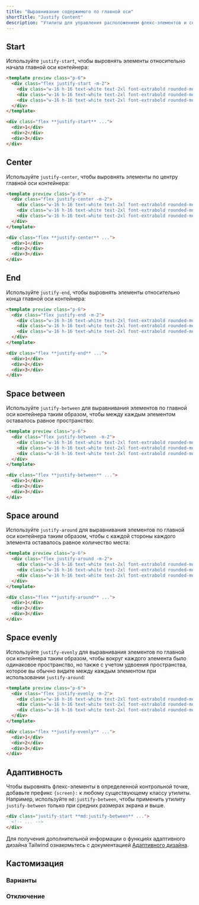 ```yaml
---
title: "Выравнивание содержимого по главной оси"
shortTitle: "Justify Content"
description: "Утилиты для управления расположением флекс-элементов и сетки вдоль главной оси контейнера."
---
```




## Start

Используйте `justify-start`, чтобы выровнять элементы относительно начала главной оси контейнера:

```html fuchsia
<template preview class="p-6">
  <div class="flex justify-start -m-2">
    <div class="w-16 h-16 text-white text-2xl font-extrabold rounded-md flex items-center justify-center bg-fuchsia-500 m-2">1</div>
    <div class="w-16 h-16 text-white text-2xl font-extrabold rounded-md flex items-center justify-center bg-fuchsia-500 m-2">2</div>
    <div class="w-16 h-16 text-white text-2xl font-extrabold rounded-md flex items-center justify-center bg-fuchsia-500 m-2">3</div>
  </div>
</template>

<div class="flex **justify-start** ...">
  <div>1</div>
  <div>2</div>
  <div>3</div>
</div>
```

## Center

Используйте `justify-center`, чтобы выровнять элементы по центру главной оси контейнера:

```html indigo
<template preview class="p-6">
  <div class="flex justify-center -m-2">
    <div class="w-16 h-16 text-white text-2xl font-extrabold rounded-md flex items-center justify-center bg-indigo-500 m-2">1</div>
    <div class="w-16 h-16 text-white text-2xl font-extrabold rounded-md flex items-center justify-center bg-indigo-500 m-2">2</div>
    <div class="w-16 h-16 text-white text-2xl font-extrabold rounded-md flex items-center justify-center bg-indigo-500 m-2">3</div>
  </div>
</template>

<div class="flex **justify-center** ...">
  <div>1</div>
  <div>2</div>
  <div>3</div>
</div>
```

## End

Используйте `justify-end`, чтобы выровнять элементы относительно конца главной оси контейнера:

```html lightBlue
<template preview class="p-6">
  <div class="flex justify-end -m-2">
    <div class="w-16 h-16 text-white text-2xl font-extrabold rounded-md flex items-center justify-center bg-light-blue-500 m-2">1</div>
    <div class="w-16 h-16 text-white text-2xl font-extrabold rounded-md flex items-center justify-center bg-light-blue-500 m-2">2</div>
    <div class="w-16 h-16 text-white text-2xl font-extrabold rounded-md flex items-center justify-center bg-light-blue-500 m-2">3</div>
  </div>
</template>

<div class="flex **justify-end** ...">
  <div>1</div>
  <div>2</div>
  <div>3</div>
</div>
```

## Space between

Используйте `justify-between` для выравнивания элементов по главной оси контейнера таким образом, чтобы между каждым элементом оставалось равное пространство:

```html emerald
<template preview class="p-6">
  <div class="flex justify-between -m-2">
    <div class="w-16 h-16 text-white text-2xl font-extrabold rounded-md flex items-center justify-center bg-emerald-500 m-2">1</div>
    <div class="w-16 h-16 text-white text-2xl font-extrabold rounded-md flex items-center justify-center bg-emerald-500 m-2">2</div>
    <div class="w-16 h-16 text-white text-2xl font-extrabold rounded-md flex items-center justify-center bg-emerald-500 m-2">3</div>
  </div>
</template>

<div class="flex **justify-between** ...">
  <div>1</div>
  <div>2</div>
  <div>3</div>
</div>
```

## Space around

Используйте `justify-around` для выравнивания элементов по главной оси контейнера таким образом, чтобы с каждой стороны каждого элемента оставалось равное количество места:

```html purple
<template preview class="p-6">
  <div class="flex justify-around -m-2">
    <div class="w-16 h-16 text-white text-2xl font-extrabold rounded-md flex items-center justify-center bg-purple-500 m-2">1</div>
    <div class="w-16 h-16 text-white text-2xl font-extrabold rounded-md flex items-center justify-center bg-purple-500 m-2">2</div>
    <div class="w-16 h-16 text-white text-2xl font-extrabold rounded-md flex items-center justify-center bg-purple-500 m-2">3</div>
  </div>
</template>

<div class="flex **justify-around** ...">
  <div>1</div>
  <div>2</div>
  <div>3</div>
</div>
```

## Space evenly

Используйте `justify-evenly` для выравнивания элементов по главной оси контейнера таким образом, чтобы вокруг каждого элемента было одинаковое пространство, но также с учетом удвоения пространства, которое вы обычно видите между каждым элементом при использовании `justify-around`:

```html amber
<template preview class="p-6">
  <div class="flex justify-evenly -m-2">
    <div class="w-16 h-16 text-white text-2xl font-extrabold rounded-md flex items-center justify-center bg-amber-500 m-2">1</div>
    <div class="w-16 h-16 text-white text-2xl font-extrabold rounded-md flex items-center justify-center bg-amber-500 m-2">2</div>
    <div class="w-16 h-16 text-white text-2xl font-extrabold rounded-md flex items-center justify-center bg-amber-500 m-2">3</div>
  </div>
</template>

<div class="flex **justify-evenly** ...">
  <div>1</div>
  <div>2</div>
  <div>3</div>
</div>
```

## Адаптивность

Чтобы выровнять флекс-элементы в определенной контрольной точке, добавьте префикс `{screen}:` к любому существующему классу утилиты. Например, используйте `md:justify-between`, чтобы применить утилиту `justify-between` только при средних размерах экрана и выше.

```html
<div class="justify-start **md:justify-between** ...">
  <!-- ... -->
</div>
```

Для получения дополнительной информации о функциях адаптивного дизайна Tailwind ознакомьтесь с документацией [Адаптивного дизайна](/docs/responsive-design).

## Кастомизация

### Варианты

<Variants plugin="justifyContent" name="justify-content" />

### Отключение

<Disabling plugin="justifyContent" name="justify-content" />
